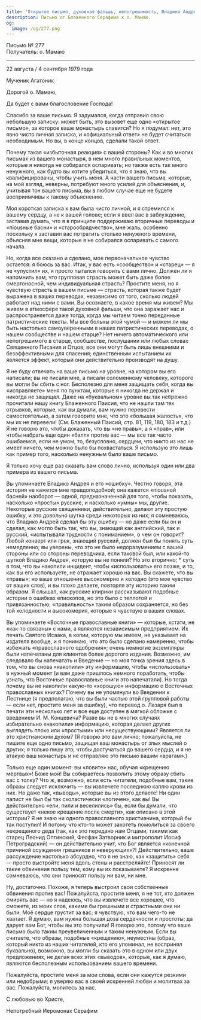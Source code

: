 ```yaml
---
title: 'Открытое письмо, духовная фальшь, непогрешимость, Владико Андрей'
description: Письмо от Блаженного Серафима к о. Мамаю.
og:
  image: /og/277.png
---
```


<div style={{textAlign:'right', fontFamily:'monospace'}}>Письмо № 277</div>
<div style={{textAlign:'left', fontFamily:'monospace'}}>Получатель: о. Мамаю</div>

---

22 августа / 4 сентября 1979 года

Мученик Агатоник

Дорогой о. Мамаю,

Да будет с вами благословение Господа!

Спасибо за ваше письмо. Я задумался, когда отправил свою небольшую записку: может быть, это вызовет еще одно «открытое письмо», за которое ваше монастырь славится? Но я подумал: нет, это явно чисто личная записка, и «официальный ответ» не будет считаться необходимым. Но вы, в конце концов, сделали такой ответ.

Почему такая «избыточная реакция» с вашей стороны? Как и во многих письмах из вашего монастыря, в нем много правильных моментов, которые я никогда не собирался оспаривать; но также есть так много ненужного, как будто вы хотите убедиться, что я знаю, что вы квалифицированы, чтобы учить меня. А части вашего письма, которые, на мой взгляд, неверны, потребуют много усилий для объяснения, и, учитывая тон вашего письма, вы в любом случае еще не будете восприимчивы к такому объяснению.

Моя короткая записка к вам была чисто личной, и я стремился к вашему сердцу, а не к вашей голове; если я ввел вас в заблуждение, заставив думать, что я в принципе поддерживаю вторичные переводы и «пiousные басни» и «старообрядчество», мне жаль, особенно поскольку я заставил вас потратить столько ненужного времени, объясняя мне вещи, которые я не собирался оспаривать с самого начала.

Но, когда все сказано и сделано, мое первоначальное чувство остается: я боюсь за вас. Итак, у вас есть «сообщество» и «старец» — я не «упустил» их, я просто пытался говорить с вами лично. Должен ли я напомнить вам, что групповая страсть может быть даже более смертоносной, чем индивидуальная страсть? Простите меня, но я чувствую страсть в вашем письме — страсть, которая также будет выражена в ваших переводах, независимо от того, сколько людей работает над ними с вами. Вы осознаете, в какое время мы живем? Мы живем в атмосфере такой духовной фальши, что она заражает нас и распространяется даже тогда, когда мы читаем точно переданные патристические тексты. Мы все больны этой чумой — и можем ли мы быть настолько самоуверенными в наших патристических переводах, о нашем сообществе и нашем старце? Нет ничего автоматического или непогрешимого в старце, сообществе, послушании или любых словах Священного Писания и Отцов; все они могут быть лишь внешними и безэффективными для спасения; единственным испытанием их является эффект, который они действительно производят на душу.

Я не буду отвечать на ваше письмо на уровне, на котором вы его написали; вы не писали мне, а писали соломенному человеку, которого вы могли бы сбить с ног. Бесполезно для меня защищать себя, когда вы «исправляете» меня по пунктам, которые я никогда не держал и никогда не защищал. Даже на «буквальном» уровне вы так небрежно прочитали нашу книгу Блаженного Паисия, что не нашли там тех отрывков, которые, как вы думали, вам нужно перевести самостоятельно, а затем говорите мне, что это «большая жалость», что мы их не перевели! (См. Блаженный Паисий, стр. 81, 119, 180, 183 и т.д.) Я не говорю это, чтобы доказать, что вы «не правы», а я «прав», или чтобы набрать еще один «балл» против вас — мы все так часто ошибаемся, если не умом, то, безусловно, сердцем, что никто из нас не имеет ничего, чем можно было бы похвастаться. Я использую это лишь как пример того, насколько ненужным было ваше письмо.

Я только хочу еще раз сказать вам слово лично, используя один или два примера из вашего письма.

Вы упоминаете Владико Андрея и его «ошибку». Честно говоря, эта история не кажется мне правдоподобной; она кажется «пiousной басней» наоборот — одной, предназначенной для того, чтобы показать, насколько «просты» русские, и насколько «умны» мы, другие. Некоторые русские священники, действительно, делают эту простую ошибку, и это довольно шутка среди некоторых из них; я сомневаюсь, что Владико Андрей сделал бы эту ошибку — но даже если бы он и сделал, как могло быть так, что вы, знающий как английский, так и русский, «испытывали трудности с пониманием», о чем он говорит? Любой конверт или грек, знающий русский, должен был бы понять суть немедленно; вы уверены, что это не было недоразумением с вашей стороны или со стороны переводчика, если таковой был, или какой-то шуткой Владико Андрея, которую вы не поняли? Но это вторично; * суть в том, что вы накопили инцидент, чтобы «использовать» его позже, и то, как вы его используете, не отражает хорошо на вас. Вы скажете, что вы «правы»; но ваше отношение высокомерно и холодно (это мое чувство от ваших слов), и вы плохо делаете, повторяя эту историю таким образом. Я слышал, как русские клирики рассказывают подобные истории о ошибках епископов, но это было с теплотой и привязанностью; «правильность» таким образом сохраняется, но без той холодности и высокомерия, которые я чувствую в ваших словах.

Вы упоминаете «Восточные православные книги» — которые, кстати, не «как-то связаны» с нами, а являются независимым предприятием. Их печать Святого Исаака, в копии, которую мы имеем, не указывает на издателя вообще, и я понимаю, что это было сделано намеренно, чтобы избежать «православного одобрения»; очень немногие экземпляры были напечатаны для клиентов более дорогого издания. Возможно, им следовало бы напечатать и Введение — но моя точка зрения здесь в том, что вы снова «накопили» эту информацию, чтобы «использовать» в нужный момент (и вам даже пришлось немного поработать, чтобы узнать, что Восточные православные книги это напечатали). Но тогда почему вы не накопили какую-то «хорошую» информацию о Восточных православных книгах? Почему вы не упомянули во Введении к Лестнице (я предполагаю, что вы были частью этой групповой работы — если нет, простите меня за ошибку), что перевод о. Лазаря был в печати эти несколько лет и все еще доступен в мягкой обложке с введением И. М. Концевича? Разве вы не в многих случаях избирательно «накопили» информацию, которая делает других выглядеть плохо или «простыми» или несуществующими? Является ли это христианским духом? (Я говорю это вам лично; пожалуйста, не пишите еще одно письмо, защищая ваш монастырь от злых мыслей о других; я только пишу это, чтобы достучаться до вашего сердца, и я не атакую ваш монастырь и не отправляю это письмо вашим «врагам».)

Только еще один момент: вы «ловите» нас, обучая «крещению мертвых»! Боже мой! Вы собираетесь позволить этому образу сбить вас с толку? Что ж, возможно, если есть читатели, подобные вам, такие образы следует исключить — вы извлечете последнюю каплю крови из них. Но даже так, «выводы», которые вы из этого делаете! Ни один папист не был бы так схоластически «логичен», как вы! Вы действительно «ели, пили и веселились» бы, если бы думали, что существует «некое крещение после смерти», как описано в этой истории? Я не знаю ни одного православного христианина, который бы так поступил! И потому что кто-то может захотеть помолиться за своего некрещеного деда (так, как это передано нам Отцами, такими как старец Леонид Оптинский, Феофан Затворник и митрополит Иосиф Петроградский) — он действительно учит, что Бог является «конечной причиной осуждения грешников и неверующих»?! Действительно, ваше рассуждение настолько абсурдно, что я не знаю, как «защитить» себя — просто выстройте меня вдоль стены и расстреляйте! Приносят ли такие обвинения пользу тем, кому вы их показываете? Я искренне сомневаюсь, что они приносят пользу ни вам, ни мне.

Ну, достаточно. Похоже, я теперь выстроил свои собственные обвинения против вас! Пожалуйста, простите меня, я не тот, кто должен смирять вас — но я надеюсь, что вы извлечете все хорошее, что сможете, из моих слов, какими бы грешными и страстными они ни были. Моё сердце грустит за вас; я чувствую, что вам чего-то не хватает. Я думаю, вам нужна большая доза сердечности и простоты; да дарует вам Бог, чтобы вы это получили! Я говорю это, потому что ваше письмо было таким преувеличенным и таким ненужным. Если вы считаете, что образы, подобные «крещению», неуместны (образ, который никто из наших читателей, кто его упоминал, не воспринял буквально), возможно, вы могли бы сказать это в одном или двух предложениях, не делая всех этих «выводов», которые, как я думаю, являются бесполезным использованием вашего времени.

Пожалуйста, простите меня за мои слова, если они кажутся резкими или недобрыми; я уверяю вас в своей искренней любви и молитвах за вас. Пожалуйста, молитесь за нас.

С любовью во Христе,

Непотребный Иеромонах Серафим